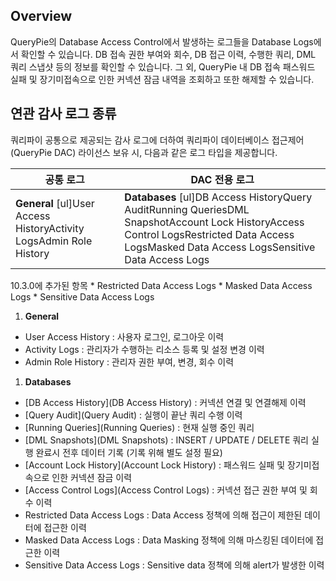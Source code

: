 
## Overview
QueryPie의 Database Access Control에서 발생하는 로그들을 Database Logs에서 확인할 수 있습니다. DB 접속 권한 부여와 회수, DB 접근 이력, 수행한 쿼리, DML 쿼리 스냅샷 등의 정보를 확인할 수 있습니다. 그 외, QueryPie 내 DB 접속 패스워드 실패 및 장기미접속으로 인한 커넥션 잠금 내역을 조회하고 또한 해제할 수 있습니다.

## 연관 감사 로그 종류
쿼리파이 공통으로 제공되는 감사 로그에 더하여 쿼리파이 데이터베이스 접근제어 (QueryPie DAC) 라이선스 보유 시, 다음과 같은 로그 타입을 제공합니다.

| **공통 로그**                                                          | **DAC 전용 로그**                                                                                                                                                                                |
| ------------------------------------------------------------------ | -------------------------------------------------------------------------------------------------------------------------------------------------------------------------------------------- |
| **General** [ul]User Access HistoryActivity LogsAdmin Role History | **Databases** [ul]DB Access HistoryQuery AuditRunning QueriesDML SnapshotAccount Lock HistoryAccess Control LogsRestricted Data Access LogsMasked Data Access LogsSensitive Data Access Logs |

<Callout type="info">
10.3.0에 추가된 항목 
* Restricted Data Access Logs
* Masked Data Access Logs
* Sensitive Data Access Logs
</Callout>

1. **General**

* User Access History : 사용자 로그인, 로그아웃 이력
* Activity Logs : 관리자가 수행하는 리소스 등록 및 설정 변경 이력
* Admin Role History : 관리자 권한 부여, 변경, 회수 이력

1. **Databases**

* [DB Access History](DB Access History) : 커넥션 연결 및 연결해제 이력
* [Query Audit](Query Audit) : 실행이 끝난 쿼리 수행 이력
* [Running Queries](Running Queries) : 현재 실행 중인 쿼리
* [DML Snapshots](DML Snapshots) : INSERT / UPDATE / DELETE 쿼리 실행 완료시 전후 데이터 기록 (기록 위해 별도 설정 필요)
* [Account Lock History](Account Lock History) : 패스워드 실패 및 장기미접속으로 인한 커넥션 잠금 이력
* [Access Control Logs](Access Control Logs) : 커넥션 접근 권한 부여 및 회수 이력
* Restricted Data Access Logs : Data Access 정책에 의해 접근이 제한된 데이터에 접근한 이력
* Masked Data Access Logs : Data Masking 정책에 의해 마스킹된 데이터에 접근한 이력
* Sensitive Data Access Logs : Sensitive data 정책에 의해 alert가 발생한 이력
